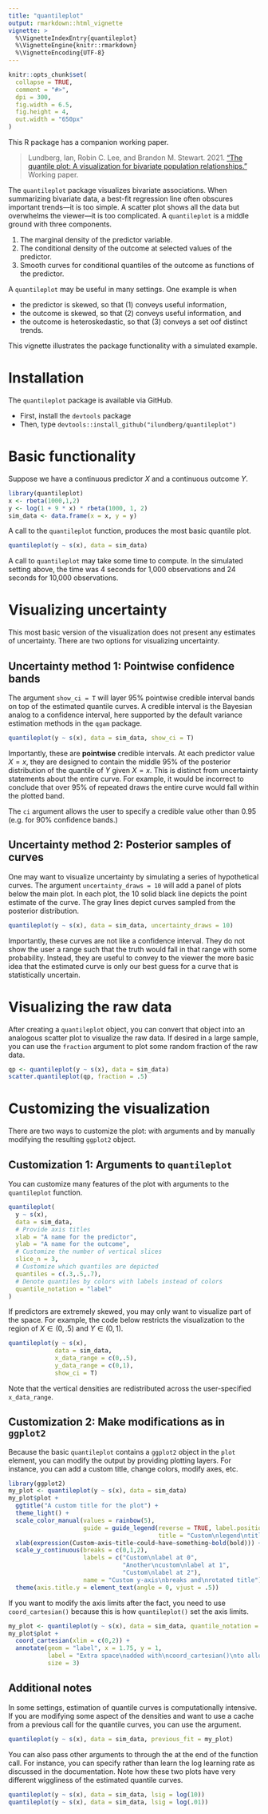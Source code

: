 ```yaml
---
title: "quantileplot"
output: rmarkdown::html_vignette
vignette: >
  %\VignetteIndexEntry{quantileplot}
  %\VignetteEngine{knitr::rmarkdown}
  %\VignetteEncoding{UTF-8}
---
```


```r
knitr::opts_chunk$set(
  collapse = TRUE,
  comment = "#>",
  dpi = 300, 
  fig.width = 6.5, 
  fig.height = 4, 
  out.width = "650px"
)
```

This R package has a companion working paper.

>Lundberg, Ian, Robin C. Lee, and Brandon M. Stewart. 2021. ["The quantile plot: A visualization for bivariate population relationships."](https://ilundberg.github.io/quantileplot/doc/explainer.html) Working paper.

The `quantileplot` package visualizes bivariate associations. When summarizing bivariate data, a best-fit regression line often obscures important trends---it is too simple. A scatter plot shows all the data but overwhelms the viewer---it is too complicated. A `quantileplot` is a middle ground with three components.

1. The marginal density of the predictor variable.
2. The conditional density of the outcome at selected values of the predictor.
3. Smooth curves for conditional quantiles of the outcome as functions of the predictor.

A `quantileplot` may be useful in many settings. One example is when

* the predictor is skewed, so that (1) conveys useful information, 
* the outcome is skewed, so that (2) conveys useful information, and
* the outcome is heteroskedastic, so that (3) conveys a set oof distinct trends.

This vignette illustrates the package functionality with a simulated example.

# Installation

The `quantileplot` package is available via GitHub.

* First, install the `devtools` package
* Then, type `devtools::install_github("ilundberg/quantileplot")`

# Basic functionality

Suppose we have a continuous predictor $X$ and a continuous outcome $Y$. 

```r
library(quantileplot)
x <- rbeta(1000,1,2)
y <- log(1 + 9 * x) * rbeta(1000, 1, 2)
sim_data <- data.frame(x = x, y = y)
```

A call to the `quantileplot` function, produces the most basic quantile plot.
```r
quantileplot(y ~ s(x), data = sim_data)
```

A call to `quantileplot` may take some time to compute. In the simulated setting above, the time was 4 seconds for 1,000 observations and 24 seconds for 10,000 observations.

# Visualizing uncertainty

This most basic version of the visualization does not present any estimates of uncertainty. There are two options for visualizing uncertainty.

## Uncertainty method 1: Pointwise confidence bands

The argument `show_ci = T` will layer 95\% pointwise credible interval bands on top of the estimated quantile curves. A credible interval is the Bayesian analog to a confidence interval, here supported by the default variance estimation methods in the `qgam` package.

```r
quantileplot(y ~ s(x), data = sim_data, show_ci = T)
```

Importantly, these are **pointwise** credible intervals. At each predictor value $X = x$, they are designed to contain the middle 95\% of the posterior distribution of the quantile of $Y$ given $X = x$. This is distinct from uncertainty statements about the entire curve. For example, it would be incorrect to conclude that over 95\% of repeated draws the entire curve would fall within the plotted band.

The `ci` argument allows the user to specify a credible value other than 0.95 (e.g. for 90\% confidence bands.)

## Uncertainty method 2: Posterior samples of curves

One may want to visualize uncertainty by simulating a series of hypothetical curves. The argument `uncertainty_draws = 10` will add a panel of plots below the main plot. In each plot, the 10 solid black line depicts the point estimate of the curve. The gray lines depict curves sampled from the posterior distribution.

```r
quantileplot(y ~ s(x), data = sim_data, uncertainty_draws = 10)
```

Importantly, these curves are not like a confidence interval. They do not show the user a range such that the truth would fall in that range with some probability. Instead, they are useful to convey to the viewer the more basic idea that the estimated curve is only our best guess for a curve that is statistically uncertain.

# Visualizing the raw data

After creating a `quantileplot` object, you can convert that object into an analogous scatter plot to visualize the raw data. If desired in a large sample, you can use the `fraction` argument to plot some random fraction of the raw data.

```r
qp <- quantileplot(y ~ s(x), data = sim_data)
scatter.quantileplot(qp, fraction = .5)
```

# Customizing the visualization

There are two ways to customize the plot: with arguments and by manually modifying the resulting `ggplot2` object.

## Customization 1: Arguments to `quantileplot`

You can customize many features of the plot with arguments to the `quantileplot` function.

```r
quantileplot(
  y ~ s(x), 
  data = sim_data, 
  # Provide axis titles
  xlab = "A name for the predictor", 
  ylab = "A name for the outcome",
  # Customize the number of vertical slices
  slice_n = 3,
  # Customize which quantiles are depicted
  quantiles = c(.3,.5,.7),
  # Denote quantiles by colors with labels instead of colors
  quantile_notation = "label"
)
```

If predictors are extremely skewed, you may only want to visualize part of the space. For example, the code below restricts the visualization to the region of $X\in(0,.5)$ and $Y\in (0,1)$.
```r
quantileplot(y ~ s(x), 
             data = sim_data,
             x_data_range = c(0,.5),
             y_data_range = c(0,1),
             show_ci = T)
```

Note that the vertical densities are redistributed across the user-specified `x_data_range`.

## Customization 2: Make modifications as in `ggplot2`

Because the basic `quantileplot` contains a `ggplot2` object in the `plot` element, you can modify the output by providing plotting layers. For instance, you can add a custom title, change colors, modify axes, etc.

```r
library(ggplot2)
my_plot <- quantileplot(y ~ s(x), data = sim_data)
my_plot$plot +
  ggtitle("A custom title for the plot") +
  theme_light() +
  scale_color_manual(values = rainbow(5),
                     guide = guide_legend(reverse = TRUE, label.position = "left",
                                          title = "Custom\nlegend\ntitle and\ncolors")) +
  xlab(expression(Custom~axis~title~could~have~something~bold(bold))) +
  scale_y_continuous(breaks = c(0,1,2),
                     labels = c("Custom\nlabel at 0",
                                "Another\ncustom\nlabel at 1",
                                "Custom\nlabel at 2"),
                     name = "Custom y-axis\nbreaks and\nrotated title") +
  theme(axis.title.y = element_text(angle = 0, vjust = .5))
```

If you want to modify the axis limits after the fact, you need to use `coord_cartesian()` because this is how `quantileplot()` set the axis limits.

```r
my_plot <- quantileplot(y ~ s(x), data = sim_data, quantile_notation = "label")
my_plot$plot +
  coord_cartesian(xlim = c(0,2)) +
  annotate(geom = "label", x = 1.75, y = 1,
           label = "Extra space\nadded with\ncoord_cartesian()\nto allow more\nroom for\nannotations.",
           size = 3)
```

## Additional notes

In some settings, estimation of quantile curves is computationally intensive. If you are modifying some aspect of the densities and want to use a cache from a previous call for the quantile curves, you can use the \code{previous_fit} argument.

```r
quantileplot(y ~ s(x), data = sim_data, previous_fit = my_plot)
```

You can also pass other arguments to \code{mqgam} through the \code{...} at the end of the function call. For instance, you can specify rather than learn the log learning rate as discussed in the \code{mqgam} documentation. Note how these two plots have very different wiggliness of the estimated quantile curves.

```r
quantileplot(y ~ s(x), data = sim_data, lsig = log(10))
quantileplot(y ~ s(x), data = sim_data, lsig = log(.01))
```

